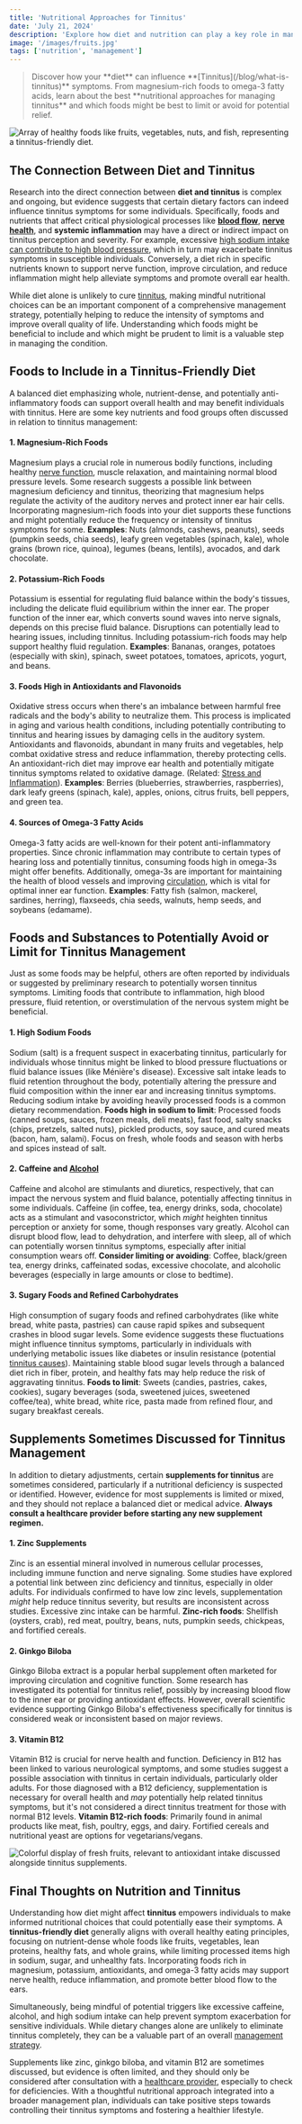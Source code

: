 ```yaml
---
title: 'Nutritional Approaches for Tinnitus'
date: 'July 21, 2024'
description: 'Explore how diet and nutrition can play a key role in managing tinnitus symptoms and promoting overall well-being.'
image: '/images/fruits.jpg'
tags: ['nutrition', 'management']
---
```


<Blockquote>
  Discover how your **diet** can influence
  **[Tinnitus](/blog/what-is-tinnitus)** symptoms. From magnesium-rich foods to
  omega-3 fatty acids, learn about the best **nutritional approaches for
  managing tinnitus** and which foods might be best to limit or avoid for
  potential relief.
</Blockquote>

<Image
  src="/images/healthy-diet.jpg"
  alt="Array of healthy foods like fruits, vegetables, nuts, and fish, representing a tinnitus-friendly diet."
/>

## **<Highlighter>The Connection Between Diet and Tinnitus</Highlighter>**

Research into the direct connection between **diet and tinnitus** is complex and ongoing, but evidence suggests that certain dietary factors can indeed influence tinnitus symptoms for some individuals. Specifically, foods and nutrients that affect critical physiological processes like **[blood flow](/blog/tinnitus-and-exercises)**, **[nerve health](/blog/what-role-does-the-brain-play-in-tinnitus)**, and **systemic inflammation** may have a direct or indirect impact on tinnitus perception and severity. For example, excessive [high sodium intake can contribute to high blood pressure](/blog/what-is-tinnitus#what-causes-tinnitus-uncovering-the-roots), which in turn may exacerbate tinnitus symptoms in susceptible individuals. Conversely, a diet rich in specific nutrients known to support nerve function, improve circulation, and reduce inflammation might help alleviate symptoms and promote overall ear health.

While diet alone is unlikely to cure [tinnitus](/blog/what-is-tinnitus), making mindful nutritional choices can be an important component of a comprehensive management strategy, potentially helping to reduce the intensity of symptoms and improve overall quality of life. Understanding which foods might be beneficial to include and which might be prudent to limit is a valuable step in managing the condition.

## **<Highlighter>Foods to Include in a Tinnitus-Friendly Diet</Highlighter>**

A balanced diet emphasizing whole, nutrient-dense, and potentially anti-inflammatory foods can support overall health and may benefit individuals with tinnitus. Here are some key nutrients and food groups often discussed in relation to tinnitus management:

#### 1. **Magnesium-Rich Foods**

Magnesium plays a crucial role in numerous bodily functions, including healthy [nerve function](/blog/what-role-does-the-brain-play-in-tinnitus), muscle relaxation, and maintaining normal blood pressure levels. Some research suggests a possible link between magnesium deficiency and tinnitus, theorizing that magnesium helps regulate the activity of the auditory nerves and protect inner ear hair cells. Incorporating magnesium-rich foods into your diet supports these functions and might potentially reduce the frequency or intensity of tinnitus symptoms for some.
**Examples**: Nuts (almonds, cashews, peanuts), seeds (pumpkin seeds, chia seeds), leafy green vegetables (spinach, kale), whole grains (brown rice, quinoa), legumes (beans, lentils), avocados, and dark chocolate.

#### 2. **Potassium-Rich Foods**

Potassium is essential for regulating fluid balance within the body's tissues, including the delicate fluid equilibrium within the inner ear. The proper function of the inner ear, which converts sound waves into nerve signals, depends on this precise fluid balance. Disruptions can potentially lead to hearing issues, including tinnitus. Including potassium-rich foods may help support healthy fluid regulation.
**Examples**: Bananas, oranges, potatoes (especially with skin), spinach, sweet potatoes, tomatoes, apricots, yogurt, and beans.

#### 3. **Foods High in Antioxidants and Flavonoids**

Oxidative stress occurs when there's an imbalance between harmful free radicals and the body's ability to neutralize them. This process is implicated in aging and various health conditions, including potentially contributing to tinnitus and hearing issues by damaging cells in the auditory system. Antioxidants and flavonoids, abundant in many fruits and vegetables, help combat oxidative stress and reduce inflammation, thereby protecting cells. An antioxidant-rich diet may improve ear health and potentially mitigate tinnitus symptoms related to oxidative damage. (Related: [Stress and Inflammation](/blog/tinnitus-and-stress)).
**Examples**: Berries (blueberries, strawberries, raspberries), dark leafy greens (spinach, kale), apples, onions, citrus fruits, bell peppers, and green tea.

#### 4. **Sources of Omega-3 Fatty Acids**

Omega-3 fatty acids are well-known for their potent anti-inflammatory properties. Since chronic inflammation may contribute to certain types of hearing loss and potentially tinnitus, consuming foods high in omega-3s might offer benefits. Additionally, omega-3s are important for maintaining the health of blood vessels and improving [circulation](/blog/tinnitus-and-exercises), which is vital for optimal inner ear function.
**Examples**: Fatty fish (salmon, mackerel, sardines, herring), flaxseeds, chia seeds, walnuts, hemp seeds, and soybeans (edamame).

<AdComponent />

## **<Highlighter>Foods and Substances to Potentially Avoid or Limit for Tinnitus Management</Highlighter>**

Just as some foods may be helpful, others are often reported by individuals or suggested by preliminary research to potentially worsen tinnitus symptoms. Limiting foods that contribute to inflammation, high blood pressure, fluid retention, or overstimulation of the nervous system might be beneficial.

#### 1. **High Sodium Foods**

Sodium (salt) is a frequent suspect in exacerbating tinnitus, particularly for individuals whose tinnitus might be linked to blood pressure fluctuations or fluid balance issues (like Ménière's disease). Excessive salt intake leads to fluid retention throughout the body, potentially altering the pressure and fluid composition within the inner ear and increasing tinnitus symptoms. Reducing sodium intake by avoiding heavily processed foods is a common dietary recommendation.
**Foods high in sodium to limit**: Processed foods (canned soups, sauces, frozen meals, deli meats), fast food, salty snacks (chips, pretzels, salted nuts), pickled products, soy sauce, and cured meats (bacon, ham, salami). Focus on fresh, whole foods and season with herbs and spices instead of salt.

#### 2. **Caffeine and [Alcohol](/blog/the-impact-of-smoking-and-alcohol)**

Caffeine and alcohol are stimulants and diuretics, respectively, that can impact the nervous system and fluid balance, potentially affecting tinnitus in some individuals. Caffeine (in coffee, tea, energy drinks, soda, chocolate) acts as a stimulant and vasoconstrictor, which _might_ heighten tinnitus perception or anxiety for some, though responses vary greatly. Alcohol can disrupt blood flow, lead to dehydration, and interfere with sleep, all of which can potentially worsen tinnitus symptoms, especially after initial consumption wears off.
**Consider limiting or avoiding**: Coffee, black/green tea, energy drinks, caffeinated sodas, excessive chocolate, and alcoholic beverages (especially in large amounts or close to bedtime).

#### 3. **Sugary Foods and Refined Carbohydrates**

High consumption of sugary foods and refined carbohydrates (like white bread, white pasta, pastries) can cause rapid spikes and subsequent crashes in blood sugar levels. Some evidence suggests these fluctuations might influence tinnitus symptoms, particularly in individuals with underlying metabolic issues like diabetes or insulin resistance (potential [tinnitus causes](/blog/what-is-tinnitus#what-causes-tinnitus-uncovering-the-roots)). Maintaining stable blood sugar levels through a balanced diet rich in fiber, protein, and healthy fats may help reduce the risk of aggravating tinnitus.
**Foods to limit**: Sweets (candies, pastries, cakes, cookies), sugary beverages (soda, sweetened juices, sweetened coffee/tea), white bread, white rice, pasta made from refined flour, and sugary breakfast cereals.

<AdComponent />

## **<Highlighter>Supplements Sometimes Discussed for Tinnitus Management</Highlighter>**

In addition to dietary adjustments, certain **supplements for tinnitus** are sometimes considered, particularly if a nutritional deficiency is suspected or identified. However, evidence for most supplements is limited or mixed, and they should not replace a balanced diet or medical advice. **Always consult a healthcare provider before starting any new supplement regimen.**

#### 1. **Zinc Supplements**

Zinc is an essential mineral involved in numerous cellular processes, including immune function and nerve signaling. Some studies have explored a potential link between zinc deficiency and tinnitus, especially in older adults. For individuals confirmed to have low zinc levels, supplementation _might_ help reduce tinnitus severity, but results are inconsistent across studies. Excessive zinc intake can be harmful.
**Zinc-rich foods**: Shellfish (oysters, crab), red meat, poultry, beans, nuts, pumpkin seeds, chickpeas, and fortified cereals.

#### 2. **Ginkgo Biloba**

Ginkgo Biloba extract is a popular herbal supplement often marketed for improving circulation and cognitive function. Some research has investigated its potential for tinnitus relief, possibly by increasing blood flow to the inner ear or providing antioxidant effects. However, overall scientific evidence supporting Ginkgo Biloba's effectiveness specifically for tinnitus is considered weak or inconsistent based on major reviews.

#### 3. **Vitamin B12**

Vitamin B12 is crucial for nerve health and function. Deficiency in B12 has been linked to various neurological symptoms, and some studies suggest a possible association with tinnitus in certain individuals, particularly older adults. For those diagnosed with a B12 deficiency, supplementation is necessary for overall health and _may_ potentially help related tinnitus symptoms, but it's not considered a direct tinnitus treatment for those with normal B12 levels.
**Vitamin B12-rich foods**: Primarily found in animal products like meat, fish, poultry, eggs, and dairy. Fortified cereals and nutritional yeast are options for vegetarians/vegans.

<Image
  src="/images/fruits.jpg"
  alt="Colorful display of fresh fruits, relevant to antioxidant intake discussed alongside tinnitus supplements."
/>

## **<Highlighter>Final Thoughts on Nutrition and Tinnitus</Highlighter>**

Understanding how diet might affect **tinnitus** empowers individuals to make informed nutritional choices that could potentially ease their symptoms. A **tinnitus-friendly diet** generally aligns with overall healthy eating principles, focusing on nutrient-dense whole foods like fruits, vegetables, lean proteins, healthy fats, and whole grains, while limiting processed items high in sodium, sugar, and unhealthy fats. Incorporating foods rich in magnesium, potassium, antioxidants, and omega-3 fatty acids may support nerve health, reduce inflammation, and promote better blood flow to the ears.

<AdComponent />

Simultaneously, being mindful of potential triggers like excessive caffeine, alcohol, and high sodium intake can help prevent symptom exacerbation for sensitive individuals. While dietary changes alone are unlikely to eliminate tinnitus completely, they can be a valuable part of an overall [management strategy](/blog/managing-tinnitus).

Supplements like zinc, ginkgo biloba, and vitamin B12 are sometimes discussed, but evidence is often limited, and they should only be considered after consultation with a [healthcare provider](/blog/how-audiologists-diagnose-and-treat-tinnitus), especially to check for deficiencies. With a thoughtful nutritional approach integrated into a broader management plan, individuals can take positive steps towards controlling their tinnitus symptoms and fostering a healthier lifestyle.
